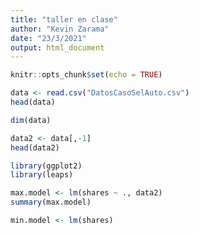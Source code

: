 ```yaml
---
title: "taller en clase"
author: "Kevin Zarama"
date: "23/3/2021"
output: html_document
---
```


```r
knitr::opts_chunk$set(echo = TRUE)
```

```r
data <- read.csv("DatosCasoSelAuto.csv")
head(data)
```
```r
dim(data)
```
```r
data2 <- data[,-1]
head(data2)
```
```r
library(ggplot2)
library(leaps)
```
```r
max.model <- lm(shares ~ ., data2)
summary(max.model)
```
```r
min.model <- lm(shares)
```














